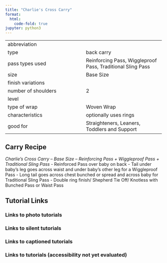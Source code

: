 ```yaml
---
title: "Charlie's Cross Carry"
format:
  html:
    code-fold: true
jupyter: python3
---
```


| | 
|---|---
|abbreviation	|
|type	|back carry
|pass types used	|Reinforcing Pass, Wiggleproof Pass, Traditional Sling Pass
|size	|Base Size
|finish variations|	
|number of shoulders	|2
|level	|
|type of wrap	|Woven Wrap
|characteristics	|optionally uses rings
|good for	|Straighteners, Leaners, Toddlers and Support

## Carry Recipe
_Charlie’s Cross Carry – Base Size – Reinforcing Pass + Wiggleproof Pass + Traditional Sling Pass_
- Reinforced Pass over baby on back
- Tail under baby’s leg goes across waist and under baby’s other leg for a Wiggleproof Pass
- Long tail goes across chest bunched or spread and across baby for Traditional Sling Pass
- Double ring finish/ Shepherd Tie Off/ Knotless with Bunched Pass or Waist Pass

## Tutorial Links
### Links to photo tutorials
### Links to silent tutorials
### Links to captioned tutorials
### Links to tutorials (accessibility not yet evaluated)
